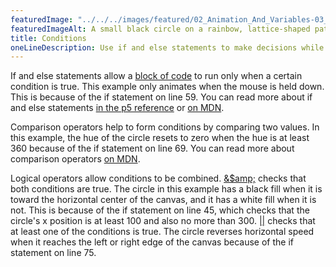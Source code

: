 ---
featuredImage: "../../../images/featured/02_Animation_And_Variables-03_Conditions-thumbnail.png"
featuredImageAlt: A small black circle on a rainbow, lattice-shaped path, on top of a grey and white striped background.
title: Conditions
oneLineDescription: Use if and else statements to make decisions while your sketch runs.
---

If and else statements allow a
<a href="https://developer.mozilla.org/en-US/docs/Web/JavaScript/Reference/Statements/block" target="_blank">block of code</a>
to run only when a certain condition is true. This example only
animates when the mouse is held down. This is because of the if
statement on line 59. You can read more about if and else statements
<a href="https://p5js.org/reference/#/p5/if-else">in the p5 reference</a>
or <a href="https://developer.mozilla.org/en-US/docs/Learn/JavaScript/Building_blocks/conditionals" target="_blank">on MDN</a>.

Comparison operators help to form conditions by comparing two
values. In this example, the hue of the circle resets to zero when
the hue is at least 360 because of the if statement on line 69.
You can read more about comparison operators
<a href="https://developer.mozilla.org/en-US/docs/Web/JavaScript/Reference/Operators#relational_operators" target="_blank">on MDN</a>.

Logical operators allow conditions to be combined.
<a href="https://developer.mozilla.org/en-US/docs/Web/JavaScript/Reference/Operators/Logical_AND" target="_blank">&amp;$amp;</a>
checks that both conditions are true. The circle in this example
has a black fill when it is toward the horizontal center of the canvas, and it
has a white fill when it is not. This is because of the if statement on line
45, which checks that the circle's x position is at least 100 and also
no more than 300.
<a href="https://developer.mozilla.org/en-US/docs/Web/JavaScript/Reference/Operators/Logical_OR" target="_blank">||</a>
checks that at least one of the conditions is true. The circle reverses horizontal
speed when it reaches the left or right edge of the canvas because of the if statement
on line 75.
